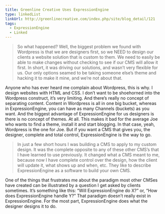 ```yaml
---
title: Greenline Creative Uses ExpressionEngine
type: linkedList
linkUrl: http://greenlinecreative.com/index.php/site/blog_detail/121
tags:
  - ExpressionEngine
  - Linked
---
```


> So what happened? Well, the biggest problem we found with Wordpress is that we are designers first, so we NEED to design our clients a website solution that is custom to them. We need to easily be able to make changes without checking to see if our CMS will allow it first. In short, it was driving our solutions, and wasn’t very flexible for us. Our only options seamed to be taking someone else’s theme and hacking it to make it mine, and we’re not about that.

Anyone who has ever heard me complain about Wordpress, this is why. I design websites with HTML and CSS. I don’t want to be shoehorned into the Wordpress construct, it’s very limiting. And there’s really no concept of separating content. Content in Wordpress is all in one big bucket, whereas in ExpressionEngine, you can have as many Channels (buckets) as you want. And the biggest advantage of ExpressionEngine for us designers is there is no concept of themes. At all. This makes it bad for the average Joe who wants to find a theme, install it and start blogging. In that case, yeah, Wordpress is the one for Joe. But if you want a CMS that gives you, the designer, complete and total control, ExpressionEngine is the way to go.

> In just a few short hours I was building a CMS to apply to my custom design. It was the complete opposite to any of these other CMS’s that I have learned to use previously. It changed what a CMS meant to me, because now I have complete control over the design, how the client will update it, what shows up and when, etc. They like to describe ExpressionEngine as a software to build your own CMS.

One of the things that frustrates me about the paradigm most other CMSes have created can be illustrated by a question I get asked by clients sometimes. It’s something like this: “Will ExpressionEngine do X?” or, “How does ExpressionEngine handle Y?” That paradigm doesn’t really exist in ExpressionEngine. For the most part, ExpressionEngine does what the designer designs it to do.

